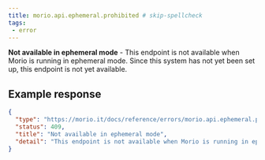 ```yaml
---
title: morio.api.ephemeral.prohibited # skip-spellcheck
tags:
 - error
---
```



<!-- MORIO_AUTO_GENERATED_CONTENT_STARTS - Manual changes made below will be overwritten skip-spellcheck -->
__Not available in ephemeral mode__ - This endpoint is not available when Morio is running in ephemeral mode. Since this system has not yet been set up, this endpoint is not yet available.
<!-- MORIO_AUTO_GENERATED_CONTENT_ENDS - Manual changes made above will be overwritten skip-spellcheck -->


<!-- MORIO_AUTO_GENERATED_CONTENT_STARTS - Manual changes made below will be overwritten skip-spellcheck -->
## Example response

```json
{
  "type": "https://morio.it/docs/reference/errors/morio.api.ephemeral.prohibited",
  "status": 409,
  "title": "Not available in ephemeral mode",
  "detail": "This endpoint is not available when Morio is running in ephemeral mode. Since this system has not yet been set up, this endpoint is not yet available."
}
```
<!-- MORIO_AUTO_GENERATED_CONTENT_ENDS - Manual changes made above will be overwritten skip-spellcheck -->
